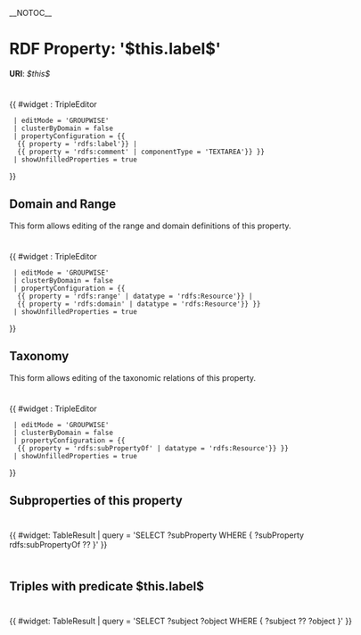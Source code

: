 __NOTOC__

= RDF Property: '$this.label$' =

'''URI''': ''$this$''

<div style="width:650px; padding-top:10px">
{{ #widget : TripleEditor
  | editMode = 'GROUPWISE'
  | clusterByDomain = false
  | propertyConfiguration = {{
   {{ property = 'rdfs:label'}} |
   {{ property = 'rdfs:comment' | componentType = 'TEXTAREA'}} }}
  | showUnfilledProperties = true
}}

== Domain and Range ==

This form allows editing of the range and domain definitions of this property.

<div style="width:650px; padding-top:10px">
{{ #widget : TripleEditor
  | editMode = 'GROUPWISE'
  | clusterByDomain = false
  | propertyConfiguration = {{
   {{ property = 'rdfs:range' | datatype = 'rdfs:Resource'}} |
   {{ property = 'rdfs:domain' | datatype = 'rdfs:Resource'}} }}
  | showUnfilledProperties = true
}}
</div>


== Taxonomy ==

This form allows editing of the taxonomic relations of this property.

<div style="width:650px; padding-top:10px">
{{ #widget : TripleEditor
  | editMode = 'GROUPWISE'
  | clusterByDomain = false
  | propertyConfiguration = {{
   {{ property = 'rdfs:subPropertyOf' | datatype = 'rdfs:Resource'}} }}
  | showUnfilledProperties = true
}}
</div>


== Subproperties of this property ==

<div style="width:650px; padding-top:10px; padding-bottom:10px">
{{ #widget: TableResult
| query = 'SELECT ?subProperty WHERE { ?subProperty rdfs:subPropertyOf ?? }'
}}
</div>

== Triples with predicate $this.label$ ==

<div style="width:650px; padding-top:10px; padding-bottom:10px">
{{ #widget: TableResult
| query = 'SELECT ?subject ?object WHERE { ?subject ?? ?object }'
}}
</div>
